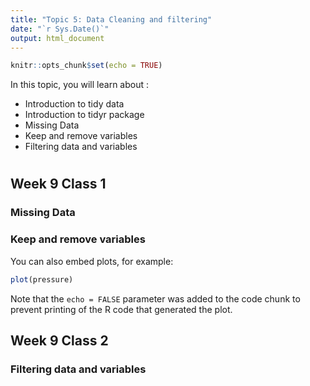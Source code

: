 ```yaml
---
title: "Topic 5: Data Cleaning and filtering"
date: "`r Sys.Date()`"
output: html_document
---
```


```r
knitr::opts_chunk$set(echo = TRUE)
```
In this topic, you will learn about :

- Introduction to tidy data
- Introduction to tidyr package
- Missing Data
- Keep and remove variables
- Filtering data and variables

# {.tabset}

## Week 9 Class 1

### Missing Data
### Keep and remove variables
You can also embed plots, for example:

```r
plot(pressure)
```

Note that the `echo = FALSE` parameter was added to the code chunk to prevent printing of the R code that generated the plot.


## Week 9 Class 2

### Filtering data and variables

